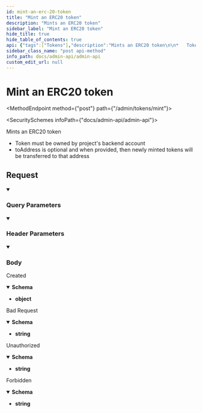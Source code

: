 ```yaml
---
id: mint-an-erc-20-token
title: "Mint an ERC20 token"
description: "Mints an ERC20 token"
sidebar_label: "Mint an ERC20 token"
hide_title: true
hide_table_of_contents: true
api: {"tags":["Tokens"],"description":"Mints an ERC20 token\n\n*   Token must be owned by project's backend account\n*   toAddress is optional and when provided, then newly minted tokens will be transferred to that address","requestBody":{"content":{"application/json":{"schema":{"type":"object","properties":{"tokenAddress":{"type":"string","example":"0xaf03155DF641f77917803C634E9e4d808ea42ae4"},"amount":{"type":"string","example":"1000"},"toAddress":{"type":"string","example":"0xBE06B7DF117dc1D6cD63aa133d6f4dfa614ed87C"}},"example":{"tokenAddress":"0x6F353A3A737bF3f6442BEc6246411E513285882E","amount":"1000","toAddress":"0xdBDe387a58bbba6cFA352DFE0d77B3003Dc044bB"}}}}},"parameters":[{"name":"API-SECRET","in":"header","schema":{"type":"string"},"description":"(Required) You Secret API key","example":"{{secretKey}}"},{"name":"Content-Type","in":"header","schema":{"type":"string"},"example":"application/json"},{"name":"Accept","in":"header","schema":{"type":"string"},"example":"application/json"},{"name":"apiKey","in":"query","schema":{"type":"string"},"description":"(Required) You Public API key","example":"{{publicKey}}"}],"responses":{"201":{"description":"Created","content":{"application/json":{"schema":{"type":"object"},"example":{"job":{"status":"pending","_id":"62b17a6c8c26160014940e84","name":"mint","data":{"tokenAddress":"0xaf03155DF641f77917803C634E9e4d808ea42ae4s","bridgeType":"home","accountAddress":"0xbC3bA1ae0a4Cf6269F79d0D30767C60cB58D7Ff2","amount":"1000000000000000000000","toAddress":"0xBE06B7DF117dc1D6cD63aa133d6f4dfa614ed87C"},"createdAt":"2022-06-21T07:59:40.927Z","updatedAt":"2022-06-21T07:59:40.927Z","__v":0}}}}},"400":{"description":"Bad Request","content":{"text/plain":{"schema":{"type":"string"},"example":""}}},"401":{"description":"Unauthorized","content":{"text/plain":{"schema":{"type":"string"},"example":""}}},"403":{"description":"Forbidden","content":{"text/plain":{"schema":{"type":"string"},"example":""}}}},"method":"post","path":"/admin/tokens/mint","servers":[{"url":"https://api.miexs.com/api/v0"}],"jsonRequestBodyExample":{"tokenAddress":"0x6F353A3A737bF3f6442BEc6246411E513285882E","amount":"1000","toAddress":"0xdBDe387a58bbba6cFA352DFE0d77B3003Dc044bB"},"info":{"title":"Admin API","description":"With Fuse Admin API you can create and manage custodial wallets for your users to offer a Web2-like experience, as well as create, mint, and burn tokens for your economies/communities.","version":"1.0.0"},"postman":{"name":"Mint an ERC20 token","description":{"content":"Mints an ERC20 token\n\n*   Token must be owned by project's backend account\n*   toAddress is optional and when provided, then newly minted tokens will be transferred to that address","type":"text/plain"},"url":{"path":["admin","tokens","mint"],"host":["{{baseUrl}}"],"query":[{"disabled":false,"description":{"content":"(Required) You Public API key","type":"text/plain"},"key":"apiKey","value":""}],"variable":[]},"header":[{"disabled":false,"description":{"content":"(Required) You Secret API key","type":"text/plain"},"key":"API-SECRET","value":""},{"key":"Content-Type","value":"application/json"},{"key":"Accept","value":"application/json"}],"method":"POST","body":{"mode":"raw","raw":"\"\"","options":{"raw":{"language":"json"}}}}}
sidebar_class_name: "post api-method"
info_path: docs/admin-api/admin-api
custom_edit_url: null
---
```



<h1 className={"openapi__heading"}>Mint an ERC20 token</h1>

<MethodEndpoint method={"post"} path={"/admin/tokens/mint"}></MethodEndpoint>

<SecuritySchemes infoPath={"docs/admin-api/admin-api"}></SecuritySchemes>



Mints an ERC20 token

*   Token must be owned by project's backend account
*   toAddress is optional and when provided, then newly minted tokens will be transferred to that address

## Request

<details style={{"marginBottom":"1rem"}} className={"openapi-markdown__details"} data-collapsed={false} open={true}><summary style={{}}><h3 className={"openapi-markdown__details-summary-header-params"}>Query Parameters</h3></summary><div><ul><ParamsItem className={"paramsItem"} param={{"name":"apiKey","in":"query","schema":{"type":"string"},"description":"(Required) You Public API key","example":"{{publicKey}}"}}></ParamsItem></ul></div></details><details style={{"marginBottom":"1rem"}} className={"openapi-markdown__details"} data-collapsed={false} open={true}><summary style={{}}><h3 className={"openapi-markdown__details-summary-header-params"}>Header Parameters</h3></summary><div><ul><ParamsItem className={"paramsItem"} param={{"name":"API-SECRET","in":"header","schema":{"type":"string"},"description":"(Required) You Secret API key","example":"{{secretKey}}"}}></ParamsItem><ParamsItem className={"paramsItem"} param={{"name":"Content-Type","in":"header","schema":{"type":"string"},"example":"application/json"}}></ParamsItem><ParamsItem className={"paramsItem"} param={{"name":"Accept","in":"header","schema":{"type":"string"},"example":"application/json"}}></ParamsItem></ul></div></details><MimeTabs className={"openapi-tabs__mime"}><TabItem label={"application/json"} value={"application/json-schema"}><details style={{}} className={"openapi-markdown__details mime"} data-collapsed={false} open={true}><summary style={{}} className={"openapi-markdown__details-summary-mime"}><h3 className={"openapi-markdown__details-summary-header-body"}>Body</h3></summary><div style={{"textAlign":"left","marginLeft":"1rem"}}></div><ul style={{"marginLeft":"1rem"}}><SchemaItem collapsible={false} name={"tokenAddress"} required={false} schemaName={"string"} qualifierMessage={undefined} schema={{"type":"string","example":"0xaf03155DF641f77917803C634E9e4d808ea42ae4"}}></SchemaItem><SchemaItem collapsible={false} name={"amount"} required={false} schemaName={"string"} qualifierMessage={undefined} schema={{"type":"string","example":"1000"}}></SchemaItem><SchemaItem collapsible={false} name={"toAddress"} required={false} schemaName={"string"} qualifierMessage={undefined} schema={{"type":"string","example":"0xBE06B7DF117dc1D6cD63aa133d6f4dfa614ed87C"}}></SchemaItem></ul></details></TabItem></MimeTabs><div><div><ApiTabs><TabItem label={"201"} value={"201"}><div>

Created

</div><div><MimeTabs className={"openapi-tabs__mime"} schemaType={"response"}><TabItem label={"application/json"} value={"application/json"}><SchemaTabs className={"openapi-tabs__schema"}><TabItem label={"Schema"} value={"Schema"}><details style={{}} className={"openapi-markdown__details response"} data-collapsed={false} open={true}><summary style={{}} className={"openapi-markdown__details-summary-response"}><strong>Schema</strong></summary><div style={{"textAlign":"left","marginLeft":"1rem"}}></div><ul style={{"marginLeft":"1rem"}}><li><div><strong>object</strong></div></li></ul></details></TabItem><TabItem label={"Example (from schema)"} value={"Example (from schema)"}><ResponseSamples responseExample={"{}"} language={"json"}></ResponseSamples></TabItem><TabItem label={"Example"} value={"Example"}><ResponseSamples responseExample={"{\n  \"job\": {\n    \"status\": \"pending\",\n    \"_id\": \"62b17a6c8c26160014940e84\",\n    \"name\": \"mint\",\n    \"data\": {\n      \"tokenAddress\": \"0xaf03155DF641f77917803C634E9e4d808ea42ae4s\",\n      \"bridgeType\": \"home\",\n      \"accountAddress\": \"0xbC3bA1ae0a4Cf6269F79d0D30767C60cB58D7Ff2\",\n      \"amount\": \"1000000000000000000000\",\n      \"toAddress\": \"0xBE06B7DF117dc1D6cD63aa133d6f4dfa614ed87C\"\n    },\n    \"createdAt\": \"2022-06-21T07:59:40.927Z\",\n    \"updatedAt\": \"2022-06-21T07:59:40.927Z\",\n    \"__v\": 0\n  }\n}"} language={"json"}></ResponseSamples></TabItem></SchemaTabs></TabItem></MimeTabs></div></TabItem><TabItem label={"400"} value={"400"}><div>

Bad Request

</div><div><MimeTabs className={"openapi-tabs__mime"} schemaType={"response"}><TabItem label={"text/plain"} value={"text/plain"}><SchemaTabs className={"openapi-tabs__schema"}><TabItem label={"Schema"} value={"Schema"}><details style={{}} className={"openapi-markdown__details response"} data-collapsed={false} open={true}><summary style={{}} className={"openapi-markdown__details-summary-response"}><strong>Schema</strong></summary><div style={{"textAlign":"left","marginLeft":"1rem"}}></div><ul style={{"marginLeft":"1rem"}}><li><div><strong>string</strong></div></li></ul></details></TabItem></SchemaTabs></TabItem></MimeTabs></div></TabItem><TabItem label={"401"} value={"401"}><div>

Unauthorized

</div><div><MimeTabs className={"openapi-tabs__mime"} schemaType={"response"}><TabItem label={"text/plain"} value={"text/plain"}><SchemaTabs className={"openapi-tabs__schema"}><TabItem label={"Schema"} value={"Schema"}><details style={{}} className={"openapi-markdown__details response"} data-collapsed={false} open={true}><summary style={{}} className={"openapi-markdown__details-summary-response"}><strong>Schema</strong></summary><div style={{"textAlign":"left","marginLeft":"1rem"}}></div><ul style={{"marginLeft":"1rem"}}><li><div><strong>string</strong></div></li></ul></details></TabItem></SchemaTabs></TabItem></MimeTabs></div></TabItem><TabItem label={"403"} value={"403"}><div>

Forbidden

</div><div><MimeTabs className={"openapi-tabs__mime"} schemaType={"response"}><TabItem label={"text/plain"} value={"text/plain"}><SchemaTabs className={"openapi-tabs__schema"}><TabItem label={"Schema"} value={"Schema"}><details style={{}} className={"openapi-markdown__details response"} data-collapsed={false} open={true}><summary style={{}} className={"openapi-markdown__details-summary-response"}><strong>Schema</strong></summary><div style={{"textAlign":"left","marginLeft":"1rem"}}></div><ul style={{"marginLeft":"1rem"}}><li><div><strong>string</strong></div></li></ul></details></TabItem></SchemaTabs></TabItem></MimeTabs></div></TabItem></ApiTabs></div></div>
      